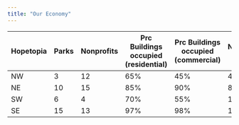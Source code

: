 ```yaml
---
title: "Our Economy"
---
```


| Hopetopia | Parks | Nonprofits | Prc Buildings occupied (residential) | Prc Buildings occupied (commercial) | No. schools (E/M/H) | No. churches |
|----------|----------|----------|------------|------------|----------|----------|
| NW        | 3     | 12         | 65%                                  | 45%                                 | 4/2/1               | 25           |
| NE        | 10    | 15         | 85%                                  | 90%                                 | 8/4/2               | 20           |
| SW        | 6     | 4          | 70%                                  | 55%                                 | 12/3/2              | 18           |
| SE        | 15    | 13         | 97%                                  | 98%                                 | 10/6/2              | 15           |
